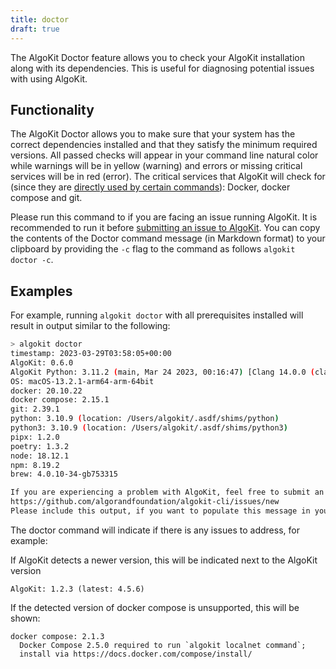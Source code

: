 ```yaml
---
title: doctor
draft: true
---
```


The AlgoKit Doctor feature allows you to check your AlgoKit installation along with its dependencies. This is useful for diagnosing potential issues with using AlgoKit.

## Functionality

The AlgoKit Doctor allows you to make sure that your system has the correct dependencies installed and that they satisfy the minimum required versions. All passed checks will appear in your command line natural color while warnings will be in yellow (warning) and errors or missing critical services will be in red (error). The critical services that AlgoKit will check for (since they are [directly used by certain commands](../../README.mdx#prerequisites)): Docker, docker compose and git.

Please run this command to if you are facing an issue running AlgoKit. It is recommended to run it before [submitting an issue to AlgoKit](https://github.com/algorandfoundation/algokit-cli/issues/new). You can copy the contents of the Doctor command message (in Markdown format) to your clipboard by providing the `-c` flag to the command as follows `algokit doctor -c`.

## Examples

For example, running `algokit doctor` with all prerequisites installed will result in output similar to the following:

```sh
> algokit doctor
timestamp: 2023-03-29T03:58:05+00:00
AlgoKit: 0.6.0
AlgoKit Python: 3.11.2 (main, Mar 24 2023, 00:16:47) [Clang 14.0.0 (clang-1400.0.29.202)] (location: /Users/algokit/.local/pipx/venvs/algokit)
OS: macOS-13.2.1-arm64-arm-64bit
docker: 20.10.22
docker compose: 2.15.1
git: 2.39.1
python: 3.10.9 (location: /Users/algokit/.asdf/shims/python)
python3: 3.10.9 (location: /Users/algokit/.asdf/shims/python3)
pipx: 1.2.0
poetry: 1.3.2
node: 18.12.1
npm: 8.19.2
brew: 4.0.10-34-gb753315

If you are experiencing a problem with AlgoKit, feel free to submit an issue via:
https://github.com/algorandfoundation/algokit-cli/issues/new
Please include this output, if you want to populate this message in your clipboard, run `algokit doctor -c`
```

The doctor command will indicate if there is any issues to address, for example:

If AlgoKit detects a newer version, this will be indicated next to the AlgoKit version

```
AlgoKit: 1.2.3 (latest: 4.5.6)
```

If the detected version of docker compose is unsupported, this will be shown:

```
docker compose: 2.1.3
  Docker Compose 2.5.0 required to run `algokit localnet command`;
  install via https://docs.docker.com/compose/install/
```
